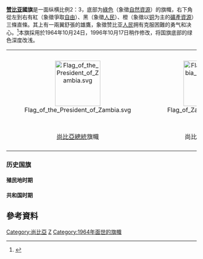 {{Infobox flag
| Name = {{flag|赞比亚}}
| Image = Flag of Zambia.svg
| Nickname =
| Morenicks =
| Use = 111111
| Symbol = 
| Proportion = 2:3
| Adoption = 1964年10月24日（原版），1996年10月17日（修订版）
| Design = 
| Designer = 
}}

'''[[赞比亚|赞比亚]]國旗'''是一面纵横比例2：3，底部为[[綠色|綠色]]（象徵[[自然資源|自然資源]]）的旗幟，右下角從左到右有紅（象徵爭取[[自由|自由]]）、黑（象徵[[人民|人民]]）、橙（象徵以[[铜|铜]]为主的[[礦物|礦產資源]]）三條直條。其上有一兩翼舒張的雄鷹，象徵赞比亚[[人民|人民]]拥有克服困難的勇气和决心。<ref>{{Cite web |url=http://flagspot.net/flags/zm.html |title=Zambia at Flags of the World |accessdate=2014-05-15 |archive-date=2016-03-03 |archive-url=https://web.archive.org/web/20160303182940/https://flagspot.net/flags/zm.html |dead-url=no }}</ref>本旗採用於1964年10月24日，1996年10月17日稍作修改，将国旗底部的绿色深度改浅。

{| class="wikitable" style="background:#fff;"
|-
| width="160pt" align="center" |[[File:Flag_of_the_President_of_Zambia.svg|120px]]
| width="160pt" align="center" |[[File:Flag_of_Zambia_Police.png|120px]]
| width="160pt" align="center" |[[File:Air_Force_Ensign_of_Zambia.svg|140px]]
| width="160pt" align="center" |[[File:Civil_Air_Ensign_of_Zambia.svg|140px]]
|-
| [[尚比亞總統|尚比亞總統]]旗幟
| 尚比亞警察旗幟
| 尚比亞空軍旗幟
| 尚比亞民航旗幟
|-
|}

===历史国旗===
====殖民地时期====
{{Gallery
|File:Flag of Northern Rhodesia (1939–1964).svg|北羅德西亞（1924—1953）
|File:Flag of the Federation of Rhodesia and Nyasaland (1953–1963).svg|羅德西亞與尼亞薩蘭聯邦（1953—1963）
|File:Flag of Northern Rhodesia (1939–1964).svg|北羅德西亞（1963—1964，二度）
}}

====共和国时期====

{{Gallery
|File:Flag of Zambia (1964-1996).svg|（1964—1996）
|File:Flag of Zambia.svg|（1996—）
}}

== 參考資料 ==
{{reflist}}

{{非洲題目|国旗}}
{{DEFAULTSORT:Zambia, Flag of}}
[[Category:尚比亞|Category:尚比亞]]
[[Category:國旗|Z]]
[[Category:1964年面世的旗幟|Category:1964年面世的旗幟]]